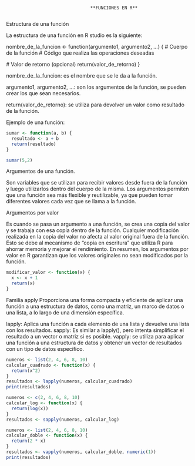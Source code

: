                                     **FUNCIONES EN R**
                                    

Estructura de una función

La estructura de una función en R studio es la siguiente:

nombre_de_la_funcion <- function(argumento1, argumento2, ...) {
  # Cuerpo de la función
  # Código que realiza las operaciones deseadas
  
  # Valor de retorno (opcional)
  return(valor_de_retorno)
}

nombre_de_la_funcion: es el nombre que se le da a la función.

argumento1, argumento2, ...: son los argumentos de la función, se pueden crear los que sean necesarios.

return(valor_de_retorno): se utiliza para devolver un valor como resultado de la función.

Ejemplo de una función:

```r
sumar <- function(a, b) {
  resultado <- a + b
  return(resultado)
}

sumar(5,2)
```
Argumentos de una función.

Son variables que se utilizan para recibir valores desde fuera de la función y luego utilizarlos dentro del cuerpo de la misma. Los argumentos permiten que una función sea más flexible y reutilizable, ya que pueden tomar diferentes valores cada vez que se llama a la función.

Argumentos por valor

Es cuando se pasa un argumento a una función, se crea una copia del valor y se trabaja con esa copia dentro de la función. Cualquier modificación realizada en la copia del valor no afecta al valor original fuera de la función. Esto se debe al mecanismo de "copia en escritura" que utiliza R para ahorrar memoria y mejorar el rendimiento. En resumen, los argumentos por valor en R garantizan que los valores originales no sean modificados por la función.



```r
modificar_valor <- function(x) {
  x <- x + 1
  return(x)
}
```

Familia apply
Proporciona una forma compacta y eficiente de aplicar una función a una estructura de datos, como una matriz, un marco de datos o una lista, a lo largo de una dimensión específica.

lapply: Aplica una función a cada elemento de una lista y devuelve una lista con los resultados.
sapply: Es similar a lapply(), pero intenta simplificar el resultado a un vector o matriz si es posible.
vapply: se utiliza para aplicar una función a una estructura de datos y obtener un vector de resultados con un tipo de datos específico.

```r
numeros <- list(2, 4, 6, 8, 10)
calcular_cuadrado <- function(x) {
  return(x^2)
}
resultados <- lapply(numeros, calcular_cuadrado)
print(resultados)
```

```r
numeros <- c(2, 4, 6, 8, 10)
calcular_log <- function(x) {
  return(log(x))
}
resultados <- sapply(numeros, calcular_log)

```

```r
numeros <- list(2, 4, 6, 8, 10)
calcular_doble <- function(x) {
  return(2 * x)
}
resultados <- vapply(numeros, calcular_doble, numeric(1))
print(resultados)

```


